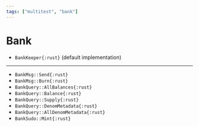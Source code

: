 ```yaml
---
tags: ["multitest", "bank"]
---
```


# Bank

- `BankKeeper{:rust}` (default implementation)

---

- `BankMsg::Send{:rust}`
- `BankMsg::Burn{:rust}`
- `BankQuery::AllBalances{:rust}`
- `BankQuery::Balance{:rust}`
- `BankQuery::Supply{:rust}`
- `BankQuery::DenomMetadata{:rust}`
- `BankQuery::AllDenomMetadata{:rust}`
- `BankSudo::Mint{:rust}`
